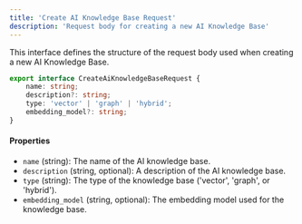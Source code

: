 ```yaml
---
title: 'Create AI Knowledge Base Request'
description: 'Request body for creating a new AI Knowledge Base'
---
```


This interface defines the structure of the request body used when creating a new AI Knowledge Base.

```typescript
export interface CreateAiKnowledgeBaseRequest {
    name: string;
    description?: string;
    type: 'vector' | 'graph' | 'hybrid';
    embedding_model?: string;
}
```

#### Properties

- `name` (string): The name of the AI knowledge base.
- `description` (string, optional): A description of the AI knowledge base.
- `type` (string): The type of the knowledge base ('vector', 'graph', or 'hybrid').
- `embedding_model` (string, optional): The embedding model used for the knowledge base.
